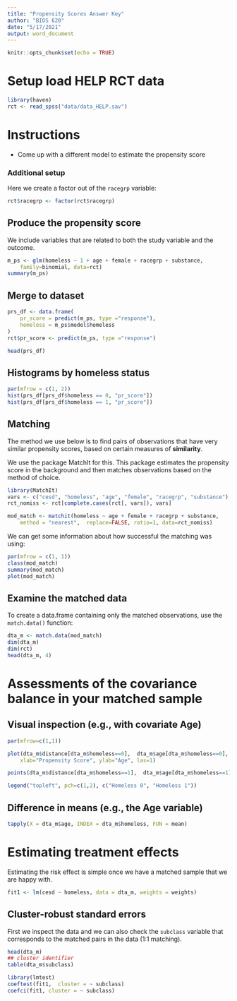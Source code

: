 ```yaml
---
title: "Propensity Scores Answer Key"
author: "BIOS 620"
date: "5/17/2021"
output: word_document
---
```


```r
knitr::opts_chunk$set(echo = TRUE)
```

# Setup load HELP RCT data

```r
library(haven)
rct <- read_spss("data/data_HELP.sav")
```

# Instructions

* Come up with a different model to estimate the propensity score

### Additional setup

Here we create a factor out of the `racegrp` variable:

```r
rct$racegrp <- factor(rct$racegrp)
```

## Produce the propensity score

We include variables that are related to both the study variable and the
outcome.

```r
m_ps <- glm(homeless ~ 1 + age + female + racegrp + substance,
    family=binomial, data=rct)
summary(m_ps)
```

## Merge to dataset

```r
prs_df <- data.frame(
    pr_score = predict(m_ps, type ="response"),
    homeless = m_ps$model$homeless
)
rct$pr_score <- predict(m_ps, type ="response")

head(prs_df)
```

## Histograms by homeless status

```r
par(mfrow = c(1, 2))
hist(prs_df[prs_df$homeless == 0, "pr_score"])
hist(prs_df[prs_df$homeless == 1, "pr_score"])
```

## Matching

The method we use below is to find pairs of observations that have very similar
propensity scores, based on certain measures of **similarity**.

We use the package MatchIt for this. This package estimates the propensity score
in the background and then matches observations based on the method of choice.

```r
library(MatchIt)
vars <- c("cesd", "homeless", "age", "female", "racegrp", "substance")
rct_nomiss <- rct[complete.cases(rct[, vars]), vars]

mod_match <- matchit(homeless ~ age + female + racegrp + substance,
    method = "nearest",  replace=FALSE, ratio=1, data=rct_nomiss)
```

We can get some information about how successful the matching was using:

```r
par(mfrow = c(1, 1))
class(mod_match)
summary(mod_match) 
plot(mod_match) 
```

## Examine the matched data 

To create a data.frame containing only the matched observations, use the
`match.data()` function:

```r
dta_m <- match.data(mod_match) 
dim(dta_m)
dim(rct)
head(dta_m, 4)
```

# Assessments of the covariance balance in your matched sample

## Visual inspection (e.g., with covariate Age)

```r
par(mfrow=c(1,1))

plot(dta_m$distance[dta_m$homeless==0],  dta_m$age[dta_m$homeless==0], 
    xlab="Propensity Score", ylab="Age", las=1)

points(dta_m$distance[dta_m$homeless==1],  dta_m$age[dta_m$homeless==1], pch=2)

legend("topleft", pch=c(1,2), c("Homeless 0", "Homeless 1"))
```

## Difference in means (e.g., the Age variable)

```r
tapply(X = dta_m$age, INDEX = dta_m$homeless, FUN = mean)
```

# Estimating treatment effects

Estimating the risk effect is simple once we have a matched sample that we are
happy with.

```r
fit1 <- lm(cesd ~ homeless, data = dta_m, weights = weights)
```

## Cluster-robust standard errors

First we inspect the data and we can also check the `subclass` variable
that corresponds to the matched pairs in the data (1:1 matching).

```r
head(dta_m)
## cluster identifier
table(dta_m$subclass)
```

```r
library(lmtest)
coeftest(fit1,  cluster = ~ subclass)
coefci(fit1, cluster = ~ subclass)
```

